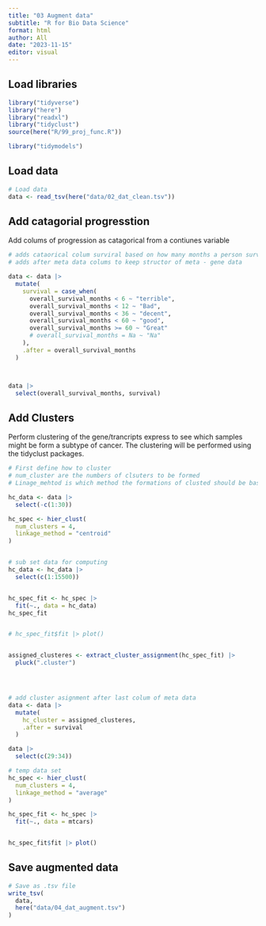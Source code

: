 ```yaml
---
title: "03 Augment data"
subtitle: "R for Bio Data Science"
format: html
author: All
date: "2023-11-15"
editor: visual
---
```


## Load libraries

```r
library("tidyverse")
library("here")
library("readxl")
library("tidyclust")
source(here("R/99_proj_func.R"))

library("tidymodels")

```

## Load data

```r
# Load data
data <- read_tsv(here("data/02_dat_clean.tsv"))
```

## Add catagorial progresstion

Add colums of progression as catagorical from a contiunes variable

```r
# adds cataorical colum surviral based on how many months a person survived.
# adds after meta data colums to keep structor of meta - gene data

data <- data |>
  mutate(
    survival = case_when(
      overall_survival_months < 6 ~ "terrible",
      overall_survival_months < 12 ~ "Bad",
      overall_survival_months < 36 ~ "decent",
      overall_survival_months < 60 ~ "good",
      overall_survival_months >= 60 ~ "Great"
      # overall_survival_months = Na ~ "Na"
    ),
    .after = overall_survival_months
  )



data |>
  select(overall_survival_months, survival)
```

## Add Clusters

Perform clustering of the gene/trancripts express to see which samples might be form a subtype of cancer. The clustering will be performed using the tidyclust packages.

```r
# First define how to cluster
# num_cluster are the numbers of clsuters to be formed
# Linage_mehtod is which method the formations of clusted should be based on.

hc_data <- data |>
  select(-c(1:30))

hc_spec <- hier_clust(
  num_clusters = 4,
  linkage_method = "centroid"
)


# sub set data for computing
hc_data <- hc_data |>
  select(c(1:15500))


hc_spec_fit <- hc_spec |>
  fit(~., data = hc_data)
hc_spec_fit


# hc_spec_fit$fit |> plot()


assigned_clusteres <- extract_cluster_assignment(hc_spec_fit) |>
  pluck(".cluster")




# add cluster asignment after last colum of meta data
data <- data |>
  mutate(
    hc_cluster = assigned_clusteres,
    .after = survival
  )

data |>
  select(c(29:34))

```

```r
# temp data set
hc_spec <- hier_clust(
  num_clusters = 4,
  linkage_method = "average"
)

hc_spec_fit <- hc_spec |>
  fit(~., data = mtcars)


hc_spec_fit$fit |> plot()
```

## Save augmented data

```r
# Save as .tsv file
write_tsv(
  data,
  here("data/04_dat_augment.tsv")
)
```
